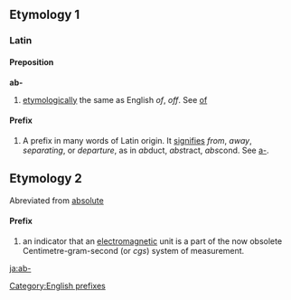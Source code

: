==Etymology 1==
===Latin===

====Preposition====
'''ab-'''

# [[etymologically]] the same as English ''of'', ''off''. See [[of]]

====Prefix====
#A prefix in many words of Latin origin. It [[signifies]] ''from'', ''away'', ''separating'', or ''departure'', as in ''ab''duct, ''abs''tract, ''abs''cond. See [[a-]].

==Etymology 2==
Abreviated from [[absolute]]

====Prefix====
#an indicator that an [[electromagnetic]] unit is a part of the now obsolete Centimetre-gram-second (or ''cgs'') system of measurement.

[[Category:English prefixes]]

[[ja:ab-]]